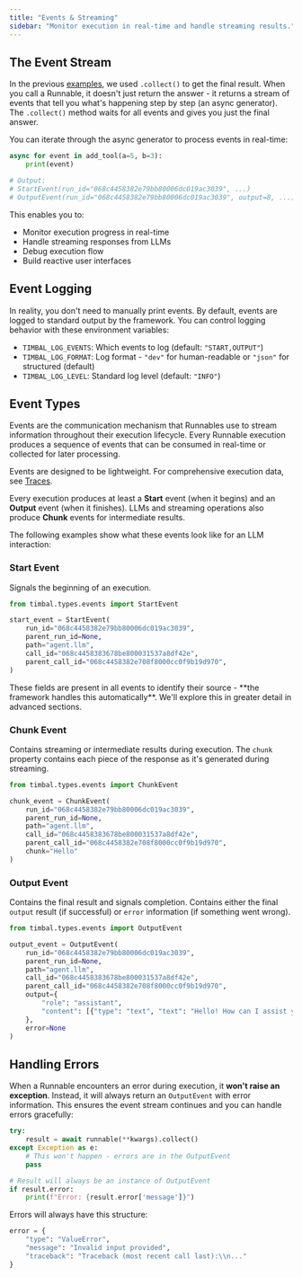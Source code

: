 ```yaml
---
title: "Events & Streaming"
sidebar: "Monitor execution in real-time and handle streaming results."
---
```


## The Event Stream

In the previous [examples](./runnables.mdx#parameter-handling-and-basic-execution), we used `.collect()` to get the final result. When you call a Runnable, it doesn't just return the answer - it returns a stream of events that tell you what's happening step by step (an async generator). The `.collect()` method waits for all events and gives you just the final answer.

You can iterate through the async generator to process events in real-time:

```python
async for event in add_tool(a=5, b=3):
    print(event)

# Output:
# StartEvent(run_id="068c4458382e79bb80006dc019ac3039", ...)
# OutputEvent(run_id="068c4458382e79bb80006dc019ac3039", output=8, ...)
```

This enables you to:
- Monitor execution progress in real-time
- Handle streaming responses from LLMs
- Debug execution flow
- Build reactive user interfaces

## Event Logging

In reality, you don't need to manually print events. By default, events are logged to standard output by the framework. You can control logging behavior with these environment variables:

- `TIMBAL_LOG_EVENTS`: Which events to log (default: `"START,OUTPUT"`)
- `TIMBAL_LOG_FORMAT`: Log format - `"dev"` for human-readable or `"json"` for structured (default)
- `TIMBAL_LOG_LEVEL`: Standard log level (default: `"INFO"`)

## Event Types

Events are the communication mechanism that Runnables use to stream information throughout their execution lifecycle. Every Runnable execution produces a sequence of events that can be consumed in real-time or collected for later processing. 

Events are designed to be lightweight. For comprehensive execution data, see [Traces](./tracing.mdx).

Every execution produces at least a **Start** event (when it begins) and an **Output** event (when it finishes). LLMs and streaming operations also produce **Chunk** events for intermediate results.

The following examples show what these events look like for an LLM interaction:

### Start Event

Signals the beginning of an execution. 

```python
from timbal.types.events import StartEvent

start_event = StartEvent(
    run_id="068c4458382e79bb80006dc019ac3039",
    parent_run_id=None, 
    path="agent.llm",
    call_id="068c4458383678be800031537a8df42e",
    parent_call_id="068c4458382e708f8000cc0f9b19d970",
)
```

<Note>
These fields are present in all events to identify their source - **the framework handles this automatically**. We'll explore this in greater detail in advanced sections.
</Note>

### Chunk Event

Contains streaming or intermediate results during execution. The `chunk` property contains each piece of the response as it's generated during streaming.

```python
from timbal.types.events import ChunkEvent

chunk_event = ChunkEvent(
    run_id="068c4458382e79bb80006dc019ac3039",
    parent_run_id=None,
    path="agent.llm", 
    call_id="068c4458383678be800031537a8df42e",
    parent_call_id="068c4458382e708f8000cc0f9b19d970",
    chunk="Hello"
)
```

### Output Event

Contains the final result and signals completion. Contains either the final `output` result (if successful) or `error` information (if something went wrong).

```python
from timbal.types.events import OutputEvent

output_event = OutputEvent(
    run_id="068c4458382e79bb80006dc019ac3039",
    parent_run_id=None,
    path="agent.llm",
    call_id="068c4458383678be800031537a8df42e",
    parent_call_id="068c4458382e708f8000cc0f9b19d970",
    output={
        "role": "assistant",
        "content": [{"type": "text", "text": "Hello! How can I assist you today?"}]
    },
    error=None
)
```

## Handling Errors

When a Runnable encounters an error during execution, it **won't raise an exception**. Instead, it will always return an `OutputEvent` with error information. This ensures the event stream continues and you can handle errors gracefully:

```python
try:
    result = await runnable(**kwargs).collect()
except Exception as e:
    # This won't happen - errors are in the OutputEvent
    pass

# Result will always be an instance of OutputEvent
if result.error:
    print(f"Error: {result.error['message']}")
```

Errors will always have this structure:

```python
error = {
    "type": "ValueError",
    "message": "Invalid input provided",
    "traceback": "Traceback (most recent call last):\\n..."
}
```
